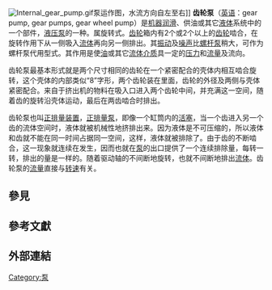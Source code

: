 {{unreferenced|time=2019-03-08}}
[[File:Internal_gear_pump.gif|thumb]]泵运作图，水流方向自左至右]]
'''齿轮泵'''（[[英语|英语]]：gear pump, gear pumps, gear wheel pump）是[[机器|机器]][[润滑|润滑]]、供油或其它[[液体|液体]]系统中的一个部件，[[液压泵|液压泵]]的一种。属旋转式。[[齿轮|齿轮]]箱内有2个或2个以上的[[齿轮|齿轮]]啮合，在旋转作用下从一侧吸入[[流体|流体]]再向另一侧排出。其[[振动|振动]]及[[噪声|噪声]]比[[螺杆泵|螺杆泵]]稍大，可作为螺杆泵代用型式。其作用是使[[油|油]]或其它[[流体|流体]][[介质|介质]]具一定的[[压力|压力]]和[[流量|流量]]及流向。

齿轮泵最基本形式就是两个尺寸相同的齿轮在一个紧密配合的壳体内相互啮合旋转，这个壳体的内部类似“8”字形，两个齿轮装在里面，齿轮的外径及两侧与壳体紧密配合。来自于挤出机的物料在吸入口进入两个齿轮中间，并充满这一空间，随着齿的旋转沿壳体运动，最后在两齿啮合时排出。

齿轮泵也叫[[正排量装置|正排量装置]]，[[正排量泵|正排量泵]]，即像一个缸筒内的[[活塞|活塞]]，当一个齿进入另一个齿的流体空间时，液体就被机械性地挤排出来。因为液体是不可压缩的，所以液体和齿就不能在同一时间占据同一空间，这样，液体就被排除了。由于齿的不断啮合，这一现象就连续在发生，因而也就在[[泵|泵]]的出口提供了一个连续排除量，每转一转，排出的量是一样的。随着驱动轴的不间断地旋转，也就不间断地排出[[流体|流体]]。齿轮泵的[[流量|流量]]直接与[[转速|转速]]有关。

== 參見 ==

== 參考文獻 ==
{{Reflist|2}}

== 外部連結 ==
{{Commons|Gear pump}}

{{Engineering-stub}}

[[Category:泵|Category:泵]]